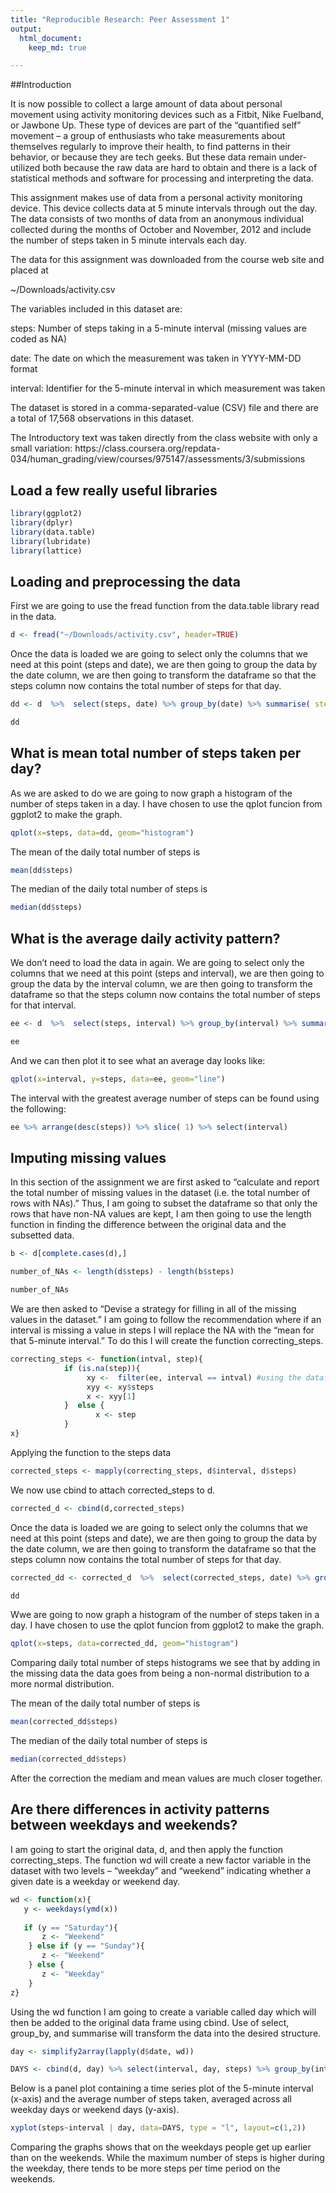 ```yaml
---
title: "Reproducible Research: Peer Assessment 1"
output: 
  html_document:
    keep_md: true

---
```


##Introduction

It is now possible to collect a large amount of data about personal movement using activity monitoring devices such as a Fitbit, Nike Fuelband, or Jawbone Up. These type of devices are part of the “quantified self” movement – a group of enthusiasts who take measurements about themselves regularly to improve their health, to find patterns in their behavior, or because they are tech geeks. But these data remain under-utilized both because the raw data are hard to obtain and there is a lack of statistical methods and software for processing and interpreting the data.

This assignment makes use of data from a personal activity monitoring device. This device collects data at 5 minute intervals through out the day. The data consists of two months of data from an anonymous individual collected during the months of October and November, 2012 and include the number of steps taken in 5 minute intervals each day.


The data for this assignment was downloaded from the course web site and placed at 

~/Downloads/activity.csv

The variables included in this dataset are:

steps: Number of steps taking in a 5-minute interval (missing values are coded as NA)

date: The date on which the measurement was taken in YYYY-MM-DD format

interval: Identifier for the 5-minute interval in which measurement was taken

The dataset is stored in a comma-separated-value (CSV) file and there are a total of 17,568 observations in this dataset.

The Introductory text was taken directly from the class website with only a small variation:
https://class.coursera.org/repdata-034/human_grading/view/courses/975147/assessments/3/submissions


## Load a few really useful libraries

```r
library(ggplot2)
library(dplyr)
library(data.table)
library(lubridate)
library(lattice) 
```

## Loading and preprocessing the data

First we are going to use the fread function from the data.table library read in the data.

```r
d <- fread("~/Downloads/activity.csv", header=TRUE)
```


Once the data is loaded we are going to select only the columns that we need at this point (steps and date), we are then going to group the data by the date column, we are then going to transform the dataframe so that the steps column now contains the total number of steps for that day.



```r
dd <- d  %>%  select(steps, date) %>% group_by(date) %>% summarise( steps = sum(steps, na.rm = TRUE))

dd
```

## What is mean total number of steps taken per day?



As we are asked to do we are going to now graph a histogram of the number of steps taken in a day.  I have chosen to use the qplot funcion from ggplot2 to make the graph.

```r
qplot(x=steps, data=dd, geom="histogram")

```


The mean of the daily total number of steps is
```r

mean(dd$steps)

```

The median of the daily total number of steps is
```r

median(dd$steps)

```











## What is the average daily activity pattern?

We don't need to load the data in again.  We are going to select only the columns that we need at this point (steps and interval), we are then going to group the data by the interval column, we are then going to transform the dataframe so that the steps column now contains the total number of steps for that interval.


```r
ee <- d  %>%  select(steps, interval) %>% group_by(interval) %>% summarise( steps = mean(steps, na.rm = TRUE))

ee
```

And we can then plot it to see what an average day looks like:

```r
qplot(x=interval, y=steps, data=ee, geom="line")
```





The interval with the greatest average number of steps can be found using the following:

```r
ee %>% arrange(desc(steps)) %>% slice( 1) %>% select(interval)
```










## Imputing missing values

In this section of the assignment we are first asked to "calculate and report the total number of missing values in the dataset (i.e. the total number of rows with NAs)." Thus, I am going to subset the dataframe so that only the rows that have non-NA values are kept, I am then going to use the length function in finding the difference between the original data and the subsetted data.

```r
b <- d[complete.cases(d),]

number_of_NAs <- length(d$steps) - length(b$steps)

number_of_NAs
```


We are then asked to "Devise a strategy for filling in all of the missing values in the dataset."  I am going to follow the recommendation where if an interval is missing a value in steps I will replace the NA with the "mean for that 5-minute interval."  To do this I will create the function correcting_steps.

```r
correcting_steps <- function(intval, step){
            if (is.na(step)){
                 xy <-  filter(ee, interval == intval) #using the dataframe ee from earlier
                 xyy <- xy$steps 
                 x <- xyy[1]
            }  else {
                   x <- step
            }
x}
```


Applying the function to the steps data
```r
corrected_steps <- mapply(correcting_steps, d$interval, d$steps)
```

We now use cbind to attach corrected_steps to d.
```r
corrected_d <- cbind(d,corrected_steps)
```





Once the data is loaded we are going to select only the columns that we need at this point (steps and date), we are then going to group the data by the date column, we are then going to transform the dataframe so that the steps column now contains the total number of steps for that day.



```r
corrected_dd <- corrected_d  %>%  select(corrected_steps, date) %>% group_by(date) %>% summarise( steps = sum(corrected_steps, na.rm = TRUE))

dd
```








Wwe are going to now graph a histogram of the number of steps taken in a day.  I have chosen to use the qplot funcion from ggplot2 to make the graph.

```r
qplot(x=steps, data=corrected_dd, geom="histogram")

```

Comparing daily total number of steps histograms we see that by adding in the missing data the data goes from being a non-normal distribution to a more normal distribution.


The mean of the daily total number of steps is
```r
mean(corrected_dd$steps)
```

The median of the daily total number of steps is
```r
median(corrected_dd$steps)
```

After the correction the mediam and mean values are much closer together.





## Are there differences in activity patterns between weekdays and weekends?

I am going to start the original data, d, and then apply the function correcting_steps. The function wd will create a new factor variable in the dataset with two levels – “weekday” and “weekend” indicating whether a given date is a weekday or weekend day. 


```r
wd <- function(x){
   y <- weekdays(ymd(x))
   
   if (y == "Saturday"){
       z <- "Weekend"
    } else if (y == "Sunday"){
       z <- "Weekend"
    } else {
       z <- "Weekday"
    }
z}
```

Using the wd function I am going to create a variable called day which will then be added to the original data frame using cbind.  Use of select, group_by, and summarise will transform the data into the desired structure.

```r
day <- simplify2array(lapply(d$date, wd))

DAYS <- cbind(d, day) %>% select(interval, day, steps) %>% group_by(interval, day) %>% summarise( steps = mean(steps, na.rm = TRUE))
```




Below is a panel plot containing a time series plot of the 5-minute interval (x-axis) and the average number of steps taken, averaged across all weekday days or weekend days (y-axis).

```r
xyplot(steps~interval | day, data=DAYS, type = "l", layout=c(1,2))

```


Comparing the graphs shows that on the weekdays people get up earlier than on the weekends.  While the maximum number of steps is higher during the weekday, there tends to be more steps per time period on the weekends.










